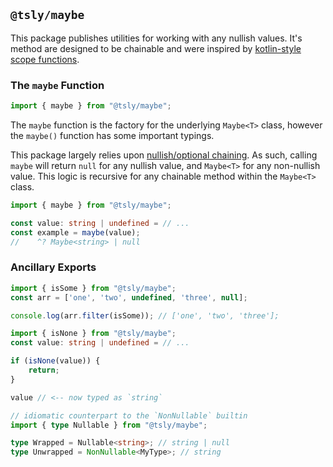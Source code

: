 ## `@tsly/maybe`

This package publishes utilities for working with any nullish values. It's method are designed to be chainable and were inspired by [kotlin-style scope functions](https://kotlinlang.org/docs/scope-functions.html).

### The `maybe` Function

```ts
import { maybe } from "@tsly/maybe";
```

The `maybe` function is the factory for the underlying `Maybe<T>` class, however the `maybe()` function has some important typings.

This package largely relies upon [nullish/optional chaining](https://www.typescriptlang.org/docs/handbook/release-notes/typescript-3-7.html). As such, calling `maybe` will return `null` for any nullish value, and `Maybe<T>` for any non-nullish value. This logic is recursive for any chainable method within the `Maybe<T>` class.

```ts
import { maybe } from "@tsly/maybe";

const value: string | undefined = // ...
const example = maybe(value);
//    ^? Maybe<string> | null
```

### Ancillary Exports

```ts
import { isSome } from "@tsly/maybe";
const arr = ['one', 'two', undefined, 'three', null];

console.log(arr.filter(isSome)); // ['one', 'two', 'three'];
```

```ts
import { isNone } from "@tsly/maybe";
const value: string | undefined = // ...

if (isNone(value)) {
    return;
}

value // <-- now typed as `string`
```

```ts
// idiomatic counterpart to the `NonNullable` builtin
import { type Nullable } from "@tsly/maybe";

type Wrapped = Nullable<string>; // string | null
type Unwrapped = NonNullable<MyType>; // string
```